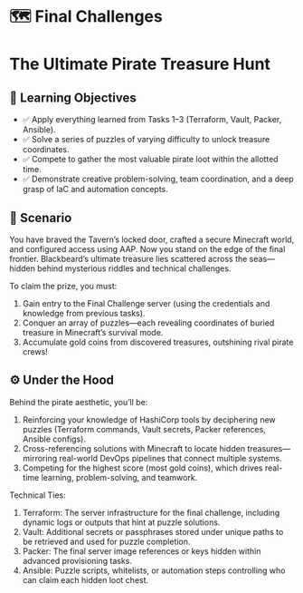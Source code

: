 # 🗺️ Final Challenges
# The Ultimate Pirate Treasure Hunt

## 🧭 Learning Objectives

* ✅ Apply everything learned from Tasks 1–3 (Terraform, Vault, Packer, Ansible).
* ✅ Solve a series of puzzles of varying difficulty to unlock treasure coordinates.
* ✅ Compete to gather the most valuable pirate loot within the allotted time.
* ✅ Demonstrate creative problem-solving, team coordination, and a deep grasp of IaC and automation concepts.

## 📖 Scenario
You have braved the Tavern’s locked door, crafted a secure Minecraft world, and configured access using AAP. Now you stand on the edge of the final frontier. Blackbeard’s ultimate treasure lies scattered across the seas—hidden behind mysterious riddles and technical challenges.

To claim the prize, you must:

1. Gain entry to the Final Challenge server (using the credentials and knowledge from previous tasks).
2. Conquer an array of puzzles—each revealing coordinates of buried treasure in Minecraft’s survival mode.
3. Accumulate gold coins from discovered treasures, outshining rival pirate crews!

## ⚙️ Under the Hood
 Behind the pirate aesthetic, you’ll be:

1. Reinforcing your knowledge of HashiCorp tools by deciphering new puzzles (Terraform commands, Vault secrets, Packer references, Ansible configs).
2. Cross-referencing solutions with Minecraft to locate hidden treasures—mirroring real-world DevOps pipelines that connect multiple systems.
3. Competing for the highest score (most gold coins), which drives real-time learning, problem-solving, and teamwork.

Technical Ties:

1. Terraform: The server infrastructure for the final challenge, including dynamic logs or outputs that hint at puzzle solutions.
2. Vault: Additional secrets or passphrases stored under unique paths to be retrieved and used for puzzle completion.
3. Packer: The final server image references or keys hidden within advanced provisioning tasks.
4. Ansible: Puzzle scripts, whitelists, or automation steps controlling who can claim each hidden loot chest.